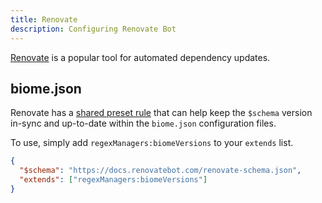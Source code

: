 ```yaml
---
title: Renovate
description: Configuring Renovate Bot
---
```


[Renovate](https://docs.renovatebot.com/) is a popular tool for automated dependency updates.

## biome.json

Renovate has a [shared preset rule](https://docs.renovatebot.com/presets-regexManagers/#regexmanagersbiomeversions) that can help keep the `$schema` version in-sync and up-to-date within the `biome.json` configuration files.

To use, simply add `regexManagers:biomeVersions` to your `extends` list.


```json title="renovate.json"
{
  "$schema": "https://docs.renovatebot.com/renovate-schema.json",
  "extends": ["regexManagers:biomeVersions"]
}
```
